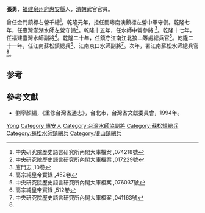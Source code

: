 {{Otheruses|other=名为张勇的其他人物|张勇}}

'''張勇'''，[[福建|福建]][[泉州府|泉州府]][[惠安縣|惠安縣]]人，[[清朝|清朝]]武官官員。

曾任金門鎮標右營千總<ref>中央研究院歷史語言研究所內閣大庫檔案 ,074218號</ref>。乾隆元年，担任閩粵南澳鎮標左營中軍守備。乾隆七年，任臺灣澎湖水師左營守備<ref>中央研究院歷史語言研究所內閣大庫檔案 ,017229號</ref>。乾隆十五年，任水師中營參將	<ref>廈門志 ,10卷</ref>。乾隆十七年，任福建臺灣水師副將<ref>高宗純皇帝實錄 ,452卷</ref>。乾隆二十年，任鎮守江南江北狼山等處總兵官<ref>中央研究院歷史語言研究所內閣大庫檔案 ,076037號</ref>。乾隆二十一年，任江南蘇松鎮總兵<ref>高宗純皇帝實錄 ,512卷</ref>、江南京口水師副將<ref name="#1">中央研究院歷史語言研究所內閣大庫檔案 ,041163號</ref>。次年，署江南蘇松水師總兵官<ref name="#1"/>。

== 参考 ==
{{reflist|2}}

{{start box}}
{{s-off}}
{{s-before|[[沈廷耀|沈廷耀]]}}
{{s-title|[[台灣水師協|台灣水師協]][[副將|副將]]|1752年上任}}
{{s-after|[[陳壎|陳壎]]}}
{{end box}}

== 參考文獻 ==
* 劉寧顏編，《重修台灣省通志》，台北市，台灣省文獻委員會，1994年。

{{Authority control}}
{{DEFAULTSORT:Zhang张}}
[[Category:张姓|Yong]]
[[Category:惠安人|Category:惠安人]]
[[Category:台灣水師協副將|Category:台灣水師協副將]]
[[Category:蘇松鎮總兵|Category:蘇松鎮總兵]]
[[Category:蘇松水師鎮總兵|Category:蘇松水師鎮總兵]]
[[Category:狼山鎮總兵|Category:狼山鎮總兵]]
